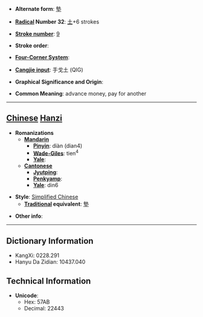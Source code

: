 * '''Alternate form''': [[墊]]

* '''[[Wiktionary:Chinese radical index| Radical]] Number 32''': [[Wiktionary:Chinese radical index 土|土]]+6 strokes

* '''[[Wiktionary:Chinese total strokes index|Stroke number]]''': [[Wiktionary:Chinese total strokes index 9|9]]

* '''Stroke order''': 

* '''[[Wiktionary:Chinese four corner index|Four-Corner System]]''': 

* '''[[Wiktionary:Chinese Cangjie index|Cangjie input]]''': 手戈土 (QIG)

* '''Graphical Significance and Origin''': 

* '''Common Meaning''': advance money, pay for another

----

== [[Chinese]] [[Hanzi]] ==

* '''Romanizations'''
** '''[[Mandarin]]'''
*** '''[[Pinyin]]''': diàn (dian4)
*** '''[[Wade-Giles]]''': tien<sup>4</sup>
*** '''[[Yale]]''': 
** '''[[Cantonese]]'''
*** '''[[Jyutping]]''':
*** '''[[Penkyamp]]''': 
*** '''[[Yale]]''': din6

* '''Style''': [[Simplified Chinese]] 
** '''[[Traditional Chinese|Traditional]] equivalent''': [[墊]]

* '''Other info''': 

----

== Dictionary Information ==

* KangXi: 0228.291
* Hanyu Da Zidian: 10437.040

== Technical Information ==

* '''Unicode''':
** Hex: 57AB
** Decimal: 22443